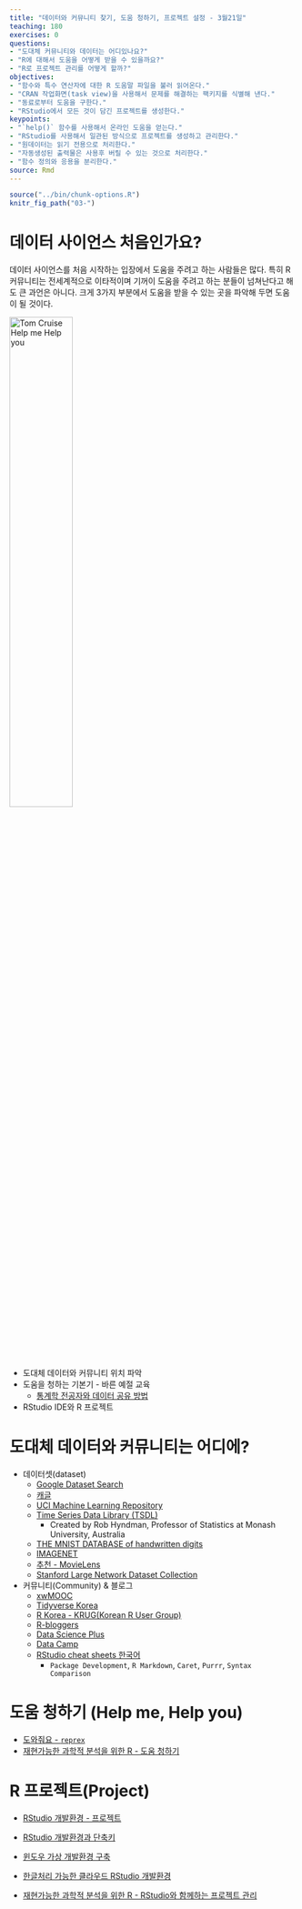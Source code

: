 ```yaml
---
title: "데이터와 커뮤니티 찾기, 도움 청하기, 프로젝트 설정 - 3월21일"
teaching: 180
exercises: 0
questions:
- "도대체 커뮤니티와 데이터는 어디있나요?"
- "R에 대해서 도움을 어떻게 받을 수 있을까요?"
- "R로 프로젝트 관리를 어떻게 할까?"
objectives:
- "함수와 특수 연산자에 대한 R 도움말 파일을 불러 읽어온다."
- "CRAN 작업화면(task view)을 사용해서 문제를 해결하는 팩키지를 식별해 낸다."
- "동료로부터 도움을 구한다."
- "RStudio에서 모든 것이 담긴 프로젝트를 생성한다."
keypoints:
- "`help()` 함수를 사용해서 온라인 도움을 얻는다."
- "RStudio를 사용해서 일관된 방식으로 프로젝트를 생성하고 관리한다."
- "원데이터는 읽기 전용으로 처리한다."
- "자동생성된 출력물은 사용후 버릴 수 있는 것으로 처리한다."
- "함수 정의와 응용을 분리한다."
source: Rmd
---
```


```r
source("../bin/chunk-options.R")
knitr_fig_path("03-")
```

# 데이터 사이언스 처음인가요?

데이터 사이언스를 처음 시작하는 입장에서 도움을 주려고 하는 사람들은 많다. 특히 R 커뮤니티는 전세계적으로 
이타적이며 기꺼이 도움을 주려고 하는 분들이 넘쳐난다고 해도 큰 과언은 아니다. 
크게 3가지 부분에서 도움을 받을 수 있는 곳을 파악해 두면 도움이 될 것이다.

<img src="../fig/help_me.gif" alt="Tom Cruise Help me Help you" width="47%" />

- 도대체 데이터와 커뮤니티 위치 파악
- 도움을 청하는 기본기 - 바른 예절 교육
    - [통계학 전공자와 데이터 공유 방법](https://statkclee.github.io/data-science/ds-datasharing.html)
- RStudio IDE와 R 프로젝트 

# 도대체 데이터와 커뮤니티는 어디에?

- 데이터셋(dataset) 
    - [Google Dataset Search](https://toolbox.google.com/datasetsearch)
    - [캐글](https://www.kaggle.com/)
    - [UCI Machine Learning Repository](https://archive.ics.uci.edu/ml/index.php)
    - [Time Series Data Library (TSDL)](https://datamarket.com/data/list/?q=provider:tsdl)
        - Created by Rob Hyndman, Professor of Statistics at Monash University, Australia
    - [THE MNIST DATABASE of handwritten digits](http://yann.lecun.com/exdb/mnist/)
    - [IMAGENET](http://image-net.org/download)
    - [추천 - MovieLens](https://grouplens.org/datasets/movielens/)
    - [Stanford Large Network Dataset Collection](https://snap.stanford.edu/data/)

- 커뮤니티(Community) & 블로그
    - [xwMOOC](http://statkclee.github.io/xwMOOC)
    - [Tidyverse Korea](https://www.facebook.com/groups/tidyverse/)
    - [R Korea - KRUG(Korean R User Group)](https://www.facebook.com/groups/KoreaRUsers/)
    - [R-bloggers](https://www.r-bloggers.com/)
    - [Data Science Plus](https://datascienceplus.com/)
    - [Data Camp](https://www.datacamp.com/)
    - [RStudio cheat sheets 한국어](http://www.rstudio.com/resources/cheatsheets/)    
        - `Package Development`, `R Markdown`, `Caret`, `Purrr`, `Syntax Comparison`


# 도움 청하기 (Help me, Help you)

- [도와줘요 - `reprex`](https://statkclee.github.io/data-science/ds-r-reprex.html)
- [재현가능한 과학적 분석을 위한 R - 도움 청하기](https://statkclee.github.io/r-gapminder-kr/03-seeking-help/index.html)


# R 프로젝트(Project) 

- [RStudio 개발환경 - 프로젝트](https://statkclee.github.io/data-science/rstudio-project.html)
- [RStudio 개발환경과 단축키](https://statkclee.github.io/data-science/rstudio.html)
- [윈도우 가상 개발환경 구축](https://statkclee.github.io/data-science/ds-virtual-window.html)
- [한글처리 가능한 클라우드 RStudio 개발환경](https://statkclee.github.io/data-science/toolchain-shiny-rstudio.html)

- [재현가능한 과학적 분석을 위한 R - RStudio와 함께하는 프로젝트 관리](https://statkclee.github.io/r-gapminder-kr/02-project-intro/index.html)
